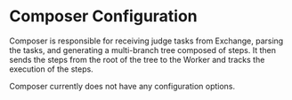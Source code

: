 # Composer Configuration

Composer is responsible for receiving judge tasks from Exchange, parsing the tasks, and generating a multi-branch tree composed of steps. It then sends the steps from the root of the tree to the Worker and tracks the execution of the steps.

Composer currently does not have any configuration options.
